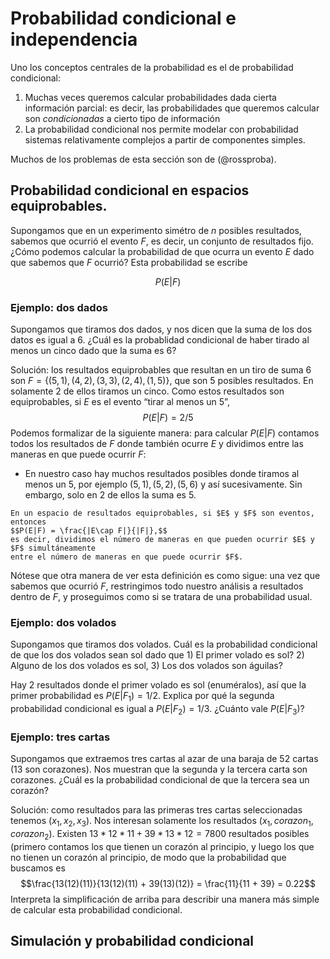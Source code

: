 # Probabilidad condicional e independencia

Uno los conceptos centrales de la probabilidad es el de probabilidad condicional:

1. Muchas veces queremos calcular probabilidades dada cierta información parcial: es decir,
las probabilidades que queremos calcular son *condicionadas* a cierto tipo de información
2. La probabilidad condicional nos permite modelar con probabilidad sistemas relativamente
complejos a partir de componentes simples.

Muchos de los problemas de esta sección son de (@rossproba).

## Probabilidad condicional en espacios equiprobables.

Supongamos que en un experimento simétro de $n$ posibles resultados,
sabemos que ocurrió el evento $F$, es decir, un conjunto de resultados fijo.
¿Cómo podemos calcular la probabilidad de que ocurra un evento $E$ dado que
sabemos que $F$ ocurrió? Esta probabilidad se escribe

$$P(E|F)$$

### Ejemplo: dos dados

Supongamos que tiramos dos dados, y nos dicen que la suma de los dos datos es igual
a 6. ¿Cuál es la probablidad condicional de haber tirado al menos un cinco dado
que la suma es 6?

Solución: los resultados equiprobables que resultan en un tiro de suma 6
son $F= \{ (5,1),(4,2),(3,3),(2,4),(1,5)\}$, que son 5 posibles resultados. En solamente
2 de ellos tiramos un cinco. Como estos resultados son equiprobables, si $E$ es el
evento "tirar al menos un 5",
$$P(E|F) = 2/5$$
Podemos formalizar de la siguiente manera: para calcular $P(E|F)$ contamos todos
los resultados de $F$ donde también ocurre $E$ y dividimos entre las maneras en que
puede ocurrir $F$:

- En nuestro caso hay muchos resultados posibles donde tiramos al menos un 5, por ejemplo
$(5,1), (5,2), (5,6)$ y así sucesivamente. Sin embargo, solo en 2 de ellos la suma
es 5.

```block2
En un espacio de resultados equiprobables, si $E$ y $F$ son eventos, entonces
$$P(E|F) = \frac{|E\cap F|}{|F|},$$
es decir, dividimos el número de maneras en que pueden ocurrir $E$ y $F$ simultáneamente
entre el número de maneras en que puede ocurrir $F$.
```

Nótese que otra manera de ver esta definición es como sigue: una vez que sabemos 
que ocurrió $F$, restringimos todo nuestro análisis a resultados dentro de $F$, y proseguimos
como si se tratara de una probabilidad usual.

### Ejemplo: dos volados

Supongamos que tiramos dos volados. Cuál es la probabilidad 
condicional de que los dos
volados sean sol dado que 1) El primer volado es sol? 2) Alguno de los dos volados es sol, 3) Los dos volados son águilas? 

Hay 2 resultados donde el primer volado es sol (enuméralos), así que la primer 
probabilidad es $P(E|F_1)=1/2$. Explica por qué la segunda probabilidad condicional
es igual a $P(E|F_2)=1/3$. ¿Cuánto vale $P(E|F_3)$?

### Ejemplo: tres cartas

Supongamos que extraemos tres cartas al azar de una baraja de 52 cartas (13 son corazones).
Nos muestran que la segunda y la tercera carta son corazones. ¿Cuál es la probabilidad
condicional de que la tercera sea un corazón?

Solución: como resultados para las primeras tres cartas seleccionadas tenemos
$(x_1,x_2,x_3)$. Nos interesan solamente los resultados $(x_1, corazon_1, corazon_2)$.
Existen $13*12*11 + 39*13*12 = 7800$ resultados posibles (primero contamos los que tienen un
corazón al principio, y luego los que no tienen un corazón al principio, de modo que la probabilidad que buscamos es
$$\frac{13(12)(11)}{13(12)(11) + 39(13)(12)} = \frac{11}{11 + 39} = 0.22$$
Interpreta la simplificación de arriba para describir una manera más simple
de calcular esta probabilidad condicional.

## Simulación y probabilidad condicional

